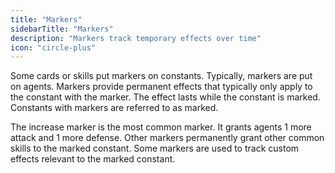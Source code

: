```yaml
---
title: "Markers"
sidebarTitle: "Markers"
description: "Markers track temporary effects over time"
icon: "circle-plus"
---
```


Some cards or skills put markers on constants.
Typically, markers are put on agents.
Markers provide permanent effects that typically only apply to the constant with the marker. The effect lasts while the constant is marked. Constants with markers are referred to as marked.

The increase marker is the most common marker.
It grants agents 1 more attack and 1 more defense. Other markers permanently grant other common skills to the marked constant.
Some markers are used to track custom effects relevant to the marked constant.
